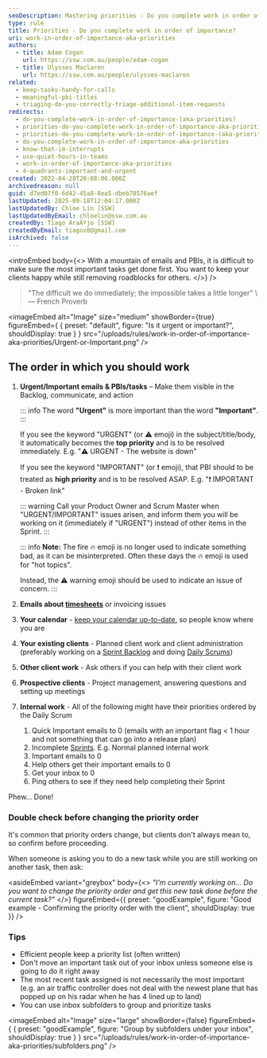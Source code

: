 ```yaml
---
seoDescription: Mastering priorities - Do you complete work in order of importance? Learn how to prioritize tasks effectively by following a structured approach.
type: rule
title: Priorities - Do you complete work in order of importance?
uri: work-in-order-of-importance-aka-priorities
authors:
  - title: Adam Cogan
    url: https://ssw.com.au/people/adam-cogan
  - title: Ulysses Maclaren
    url: https://ssw.com.au/people/ulysses-maclaren
related:
  - keep-tasks-handy-for-calls
  - meaningful-pbi-titles
  - triaging-do-you-correctly-triage-additional-item-requests
redirects:
  - do-you-complete-work-in-order-of-importance-(aka-priorities)
  - priorities-do-you-complete-work-in-order-of-importance-aka-priorities
  - priorities-do-you-complete-work-in-order-of-importance-(aka-priorities)
  - do-you-complete-work-in-order-of-importance-aka-priorities
  - know-that-im-interrupts
  - use-quiet-hours-in-teams
  - work-in-order-of-importance-aka-priorities
  - 4-quadrants-important-and-urgent
created: 2022-04-28T20:08:06.000Z
archivedreason: null
guid: d7ed07f0-6d42-45a8-8ea5-dbeb78576aef
lastUpdated: 2025-09-18T12:04:17.000Z
lastUpdatedBy: Chloe Lin [SSW]
lastUpdatedByEmail: chloelin@ssw.com.au
createdBy: Tiago AraÃºjo [SSW]
createdByEmail: tiagov8@gmail.com
isArchived: false
---
```


<introEmbed
  body={<>
With a mountain of emails and PBIs, it is difficult to make sure the most important tasks get done first. You want to keep your clients happy while still removing roadblocks for others.
  </>}
/>
> "The difficult we do immediately; the impossible takes a little longer"
> \— French Proverb

<imageEmbed
  alt="Image"
  size="medium"
  showBorder={true}
  figureEmbed={ {
    preset: "default",
    figure: "Is it urgent or important?",
    shouldDisplay: true
  } }
  src="/uploads/rules/work-in-order-of-importance-aka-priorities/Urgent-or-Important.png"
/>

## The order in which you should work

1. **Urgent/Important emails & PBIs/tasks** – Make them visible in the Backlog, communicate, and action

    ::: info
    The word **"Urgent"** is more important than the word **"Important"**.
    :::

    If you see the keyword "URGENT" (or ⚠️ emoji) in the subject/title/body, it automatically becomes the **top priority** and is to be resolved immediately.
    E.g. "⚠️ URGENT - The website is down"

    If you see the keyword "IMPORTANT" (or ❗ emoji), that PBI should to be treated as **high priority** and is to be resolved ASAP.
    E.g. "❗️ IMPORTANT - Broken link"

    ::: warning
    Call your Product Owner and Scrum Master when "URGENT/IMPORTANT" issues arisen, and inform them you will be working on it (immediately if "URGENT") instead of other items in the Sprint.
    :::

    ::: info
    **Note:** The fire 🔥 emoji is no longer used to indicate something bad, as it can be misinterpreted.
    Often these days the 🔥 emoji is used for "hot topics".

   Instead, the ⚠️ warning emoji should be used to indicate an issue of concern.
   :::

3. **Emails about [timesheets](/do-you-know-how-important-timesheets-are)** or invoicing issues
4. **Your calendar** - [keep your calendar up-to-date,](/calendar-does-your-calendar-always-accurately-show-where-you-are) so people know where you are
5. **Your existing clients** - Planned client work and client administration (preferably working on a [Sprint Backlog](/do-you-know-how-to-manage-the-product-backlog) and doing [Daily Scrums](/methodology-daily-scrums))
6. **Other client work** - Ask others if you can help with their client work
7. **Prospective clients** - Project management, answering questions and setting up meetings
8. **Internal work** - All of the following might have their priorities ordered by the Daily Scrum

   1. Quick Important emails to 0 (emails with an important flag &lt; 1 hour and not something that can go into a release plan)
   2. Incomplete [Sprints](/what-happens-at-a-sprint-planning-meeting). E.g. Normal planned internal work
   3. Important emails to 0
   4. Help others get their important emails to 0
   5. Get your inbox to 0
   6. Ping others to see if they need help completing their Sprint

Phew... Done!

### Double check before changing the priority order

It's common that priority orders change, but clients don't always mean to, so confirm before proceeding.

When someone is asking you to do a new task while you are still working on another task, then ask:

<asideEmbed
  variant="greybox"
  body={<>
    _"I'm currently working on... Do you want to change the priority order and get this new task done before the current task?"_
  </>}
  figureEmbed={{
    preset: "goodExample",
    figure: "Good example - Confirming the priority order with the client",
    shouldDisplay: true
  }}
/>

### Tips

* Efficient people keep a priority list (often written)
* Don't move an important task out of your inbox unless someone else is going to do it right away
* The most recent task assigned is not necessarily the most important (e.g. an air traffic controller does not deal with the newest plane that has popped up on his radar when he has 4 lined up to land)
* You can use inbox subfolders to group and prioritize tasks

<imageEmbed
  alt="Image"
  size="large"
  showBorder={false}
  figureEmbed={ {
    preset: "goodExample",
    figure: "Group by subfolders under your inbox",
    shouldDisplay: true
  } }
  src="/uploads/rules/work-in-order-of-importance-aka-priorities/subfolders.png"
/>
